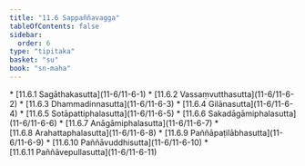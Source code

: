 ```yaml
---
title: "11.6 Sappaññavagga"
tableOfContents: false
sidebar:
  order: 6
type: "tipitaka"
basket: "su"
book: "sn-maha"
---
```



<DynamicBreadcrumb />



<TableOfContents book="sn-maha" section="11.6">
* [11.6.1 Sagāthakasutta](11-6/11-6-1)
* [11.6.2 Vassaṃvutthasutta](11-6/11-6-2)
* [11.6.3 Dhammadinnasutta](11-6/11-6-3)
* [11.6.4 Gilānasutta](11-6/11-6-4)
* [11.6.5 Sotāpattiphalasutta](11-6/11-6-5)
* [11.6.6 Sakadāgāmiphalasutta](11-6/11-6-6)
* [11.6.7 Anāgāmiphalasutta](11-6/11-6-7)
* [11.6.8 Arahattaphalasutta](11-6/11-6-8)
* [11.6.9 Paññāpaṭilābhasutta](11-6/11-6-9)
* [11.6.10 Paññāvuddhisutta](11-6/11-6-10)
* [11.6.11 Paññāvepullasutta](11-6/11-6-11)
</TableOfContents>